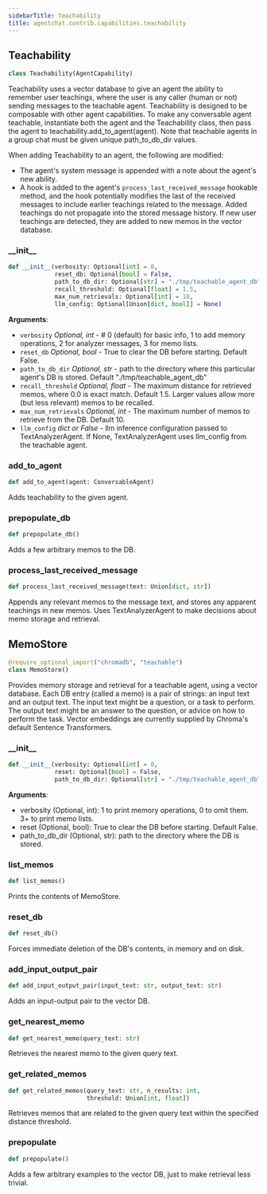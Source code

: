 ```yaml
---
sidebarTitle: teachability
title: agentchat.contrib.capabilities.teachability
---
```


## Teachability

```python
class Teachability(AgentCapability)
```

Teachability uses a vector database to give an agent the ability to remember user teachings,
where the user is any caller (human or not) sending messages to the teachable agent.
Teachability is designed to be composable with other agent capabilities.
To make any conversable agent teachable, instantiate both the agent and the Teachability class,
then pass the agent to teachability.add_to_agent(agent).
Note that teachable agents in a group chat must be given unique path_to_db_dir values.

When adding Teachability to an agent, the following are modified:
- The agent's system message is appended with a note about the agent's new ability.
- A hook is added to the agent's `process_last_received_message` hookable method,
and the hook potentially modifies the last of the received messages to include earlier teachings related to the message.
Added teachings do not propagate into the stored message history.
If new user teachings are detected, they are added to new memos in the vector database.

### \_\_init\_\_

```python
def __init__(verbosity: Optional[int] = 0,
             reset_db: Optional[bool] = False,
             path_to_db_dir: Optional[str] = "./tmp/teachable_agent_db",
             recall_threshold: Optional[float] = 1.5,
             max_num_retrievals: Optional[int] = 10,
             llm_config: Optional[Union[dict, bool]] = None)
```

**Arguments**:

- `verbosity` _Optional, int_ - # 0 (default) for basic info, 1 to add memory operations, 2 for analyzer messages, 3 for memo lists.
- `reset_db` _Optional, bool_ - True to clear the DB before starting. Default False.
- `path_to_db_dir` _Optional, str_ - path to the directory where this particular agent's DB is stored. Default "./tmp/teachable_agent_db"
- `recall_threshold` _Optional, float_ - The maximum distance for retrieved memos, where 0.0 is exact match. Default 1.5. Larger values allow more (but less relevant) memos to be recalled.
- `max_num_retrievals` _Optional, int_ - The maximum number of memos to retrieve from the DB. Default 10.
- `llm_config` _dict or False_ - llm inference configuration passed to TextAnalyzerAgent.
  If None, TextAnalyzerAgent uses llm_config from the teachable agent.

### add\_to\_agent

```python
def add_to_agent(agent: ConversableAgent)
```

Adds teachability to the given agent.

### prepopulate\_db

```python
def prepopulate_db()
```

Adds a few arbitrary memos to the DB.

### process\_last\_received\_message

```python
def process_last_received_message(text: Union[dict, str])
```

Appends any relevant memos to the message text, and stores any apparent teachings in new memos.
Uses TextAnalyzerAgent to make decisions about memo storage and retrieval.

## MemoStore

```python
@require_optional_import("chromadb", "teachable")
class MemoStore()
```

Provides memory storage and retrieval for a teachable agent, using a vector database.
Each DB entry (called a memo) is a pair of strings: an input text and an output text.
The input text might be a question, or a task to perform.
The output text might be an answer to the question, or advice on how to perform the task.
Vector embeddings are currently supplied by Chroma's default Sentence Transformers.

### \_\_init\_\_

```python
def __init__(verbosity: Optional[int] = 0,
             reset: Optional[bool] = False,
             path_to_db_dir: Optional[str] = "./tmp/teachable_agent_db")
```

**Arguments**:

  - verbosity (Optional, int): 1 to print memory operations, 0 to omit them. 3+ to print memo lists.
  - reset (Optional, bool): True to clear the DB before starting. Default False.
  - path_to_db_dir (Optional, str): path to the directory where the DB is stored.

### list\_memos

```python
def list_memos()
```

Prints the contents of MemoStore.

### reset\_db

```python
def reset_db()
```

Forces immediate deletion of the DB's contents, in memory and on disk.

### add\_input\_output\_pair

```python
def add_input_output_pair(input_text: str, output_text: str)
```

Adds an input-output pair to the vector DB.

### get\_nearest\_memo

```python
def get_nearest_memo(query_text: str)
```

Retrieves the nearest memo to the given query text.

### get\_related\_memos

```python
def get_related_memos(query_text: str, n_results: int,
                      threshold: Union[int, float])
```

Retrieves memos that are related to the given query text within the specified distance threshold.

### prepopulate

```python
def prepopulate()
```

Adds a few arbitrary examples to the vector DB, just to make retrieval less trivial.

